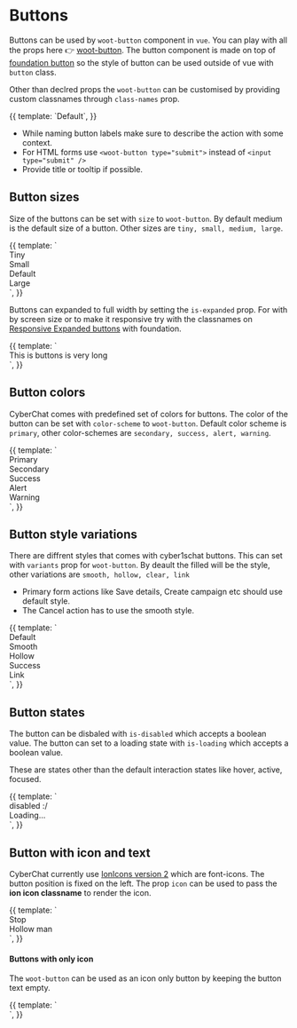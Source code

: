 

<Meta title="Styleguide/Buttons" />

# Buttons

Buttons can be used by `woot-button` component in `vue`. You can play with all the props here 👉 [woot-button](/story/components-button--primary). The button component is made on top of [foundation button](https://get.foundation/sites/docs/button.html)
so the style of button can be used outside of vue with `button` class.

Other than declred props the `woot-button` can be customised by providing custom classnames through `class-names` prop.

<Story name="default">
  {{
    template: `<woot-button size="" title="Press me">Default</woot-button>`,
  }}
</Story>

- While naming button labels make sure to describe the action with some context.
- For HTML forms use `<woot-button type="submit">` instead of `<input type="submit" />`
- Provide title or tooltip if possible.

## Button sizes

Size of the buttons can be set with `size` to `woot-button`. By default medium is the default size of a button. Other sizes are `tiny, small, medium, large`.

<Canvas>
  <Story name="sizes">
    {{
      template: `<div class="row">
          <div class="margin-horizontal-2">
              <woot-button size="tiny">Tiny</woot-button>
          </div>
          <div class="margin-horizontal-2">
              <woot-button size="small">Small</woot-button>
          </div>
          <div class="margin-horizontal-2">
              <woot-button size="">Default</woot-button>
          </div>
          <div class="margin-horizontal-2">
              <woot-button size="large">Large</woot-button>
          </div>
        </div>`,
    }}
  </Story>
</Canvas>

Buttons can expanded to full width by setting the `is-expanded` prop. For with by screen size or to make it responsive try with the classnames on
[Responsive Expanded buttons](https://get.foundation/sites/docs/button.html#responsive-expanded-buttons) with foundation.

<Canvas>
  <Story name="expanded">
    {{
      template: `<div class="row">
          <div class="columns">
              <woot-button size="large" is-expanded title="Micheal Scott said the rest">This is buttons is very long</woot-button>
          </div>
        </div>`,
    }}
  </Story>
</Canvas>

## Button colors

CyberChat comes with predefined set of colors for buttons. The color of the button can be set with `color-scheme` to `woot-button`.
Default color scheme is `primary`, other color-schemes are `secondary, success, alert, warning`.

<Canvas>
  <Story name="colors">
    {{
      template: `<div class="row">
          <div class="margin-horizontal-2">
              <woot-button >Primary</woot-button>
          </div>
          <div class="margin-horizontal-2">
              <woot-button color-scheme="secondary">Secondary</woot-button>
          </div>
          <div class="margin-horizontal-2">
              <woot-button color-scheme="success">Success</woot-button>
          </div>
          <div class="margin-horizontal-2">
              <woot-button color-scheme="alert">Alert</woot-button>
          </div>
          <div class="margin-horizontal-2">
              <woot-button color-scheme="warning">Warning</woot-button>
          </div>
        </div>`,
    }}
  </Story>
</Canvas>

## Button style variations

There are diffrent styles that comes with cyber1schat buttons. This can set with `variants` prop for `woot-button`. By deault the filled will be the style, other variations are `smooth, hollow, clear, link`

- Primary form actions like Save details, Create campaign etc should use default style.
- The Cancel action has to use the smooth style.

<Canvas>
  <Story name="variants">
    {{
      template: `<div class="row">
          <div class="margin-horizontal-2">
              <woot-button >Default</woot-button>
          </div>
          <div class="margin-horizontal-2">
              <woot-button variant="smooth" color-scheme="alert">Smooth</woot-button>
          </div>
          <div class="margin-horizontal-2">
              <woot-button color-scheme="secondary" variant="hollow">Hollow</woot-button>
          </div>
          <div class="margin-horizontal-2">
              <woot-button color-scheme="success" variant="clear">Success</woot-button>
          </div>
          <div class="margin-horizontal-2">
              <woot-button color-scheme="alert" variant="link">Link</woot-button>
          </div>
        </div>`,
    }}
  </Story>
</Canvas>

## Button states

The button can be disbaled with `is-disabled` which accepts a boolean value. The button can set to a loading state with `is-loading` which accepts a boolean value.

These are states other than the default interaction states like hover, active, focused.

<Canvas>
  <Story name="states">
    {{
      template: `<div class="row">
          <div class="margin-horizontal-2">
              <woot-button color-scheme="alert" is-disabled>disabled :/</woot-button>
          </div>
          <div class="margin-horizontal-2">
              <woot-button variant="smooth" color-scheme="primary" is-loading>Loading...</woot-button>
          </div>
        </div>`,
    }}
  </Story>
</Canvas>

## Button with icon and text

CyberChat currently use [IonIcons version 2](https://ionic.io/ionicons/v2) which are font-icons. The button position is fixed on the left.
The prop `icon` can be used to pass the **ion icon classname** to render the icon.

<Canvas>
  <Story name="icons">
    {{
      template: `<div class="row">
          <div class="margin-horizontal-2">
              <woot-button color-scheme="alert" icon="ion-stop">Stop</woot-button>
          </div>
          <div class="margin-horizontal-2">
              <woot-button icon="ion-person" variant="hollow">Hollow man</woot-button>
          </div>
        </div>`,
    }}
  </Story>
</Canvas>

#### Buttons with only icon

The `woot-button` can be used as an icon only button by keeping the button text empty.

<Canvas>
  <Story name="icononly">
    {{
      template: `<div class="row">
          <div class="margin-horizontal-2">
              <woot-button color-scheme="success" icon="ion-plus" size="tiny"></woot-button>
          </div>
          <div class="margin-horizontal-2">
              <woot-button color-scheme="secondary" icon="ion-plus" size="small" variant="smooth"></woot-button>
          </div>
          <div class="margin-horizontal-2">
              <woot-button icon="ion-plus" variant="hollow"></woot-button>
          </div>
        </div>`,
    }}
  </Story>
</Canvas>
